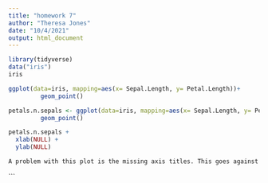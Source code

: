 ```yaml
---
title: "homework 7"
author: "Theresa Jones"
date: "10/4/2021"
output: html_document
---
```


```r
library(tidyverse)
data("iris")
iris

```
```r
ggplot(data=iris, mapping=aes(x= Sepal.Length, y= Petal.Length))+
         geom_point()

petals.n.sepals <- ggplot(data=iris, mapping=aes(x= Sepal.Length, y= Petal.Length))+
         geom_point()
```
```r
petals.n.sepals + 
  xlab(NULL) + 
  ylab(NULL)
```
```r
A problem with this plot is the missing axis titles. This goes against the princple of graphical integrity that covers clear labeling of the graph and the data, and is discussed better in section 22.2 of the data visualization guide by Wilke. The lack of axis labels does not give the reader/viewer any sense of the context of the relationship displayed on the plot. There is also no type of legend to define what the datapoints might be, so while there is a positive correlation shown, there is no information as to what there is a correlation between. The units of measurement for the quantities shown on the graph, so again we cannot be sure that we are using the best range for our data, since we do not have any context to make an assumption of the data making sense.
```


```

